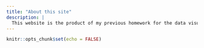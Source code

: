 ```yaml
---
title: "About this site"
description: |
  This website is the product of my previous homework for the data visualization course in the sommer semester 2021.
---
```


```r
knitr::opts_chunk$set(echo = FALSE)
```

